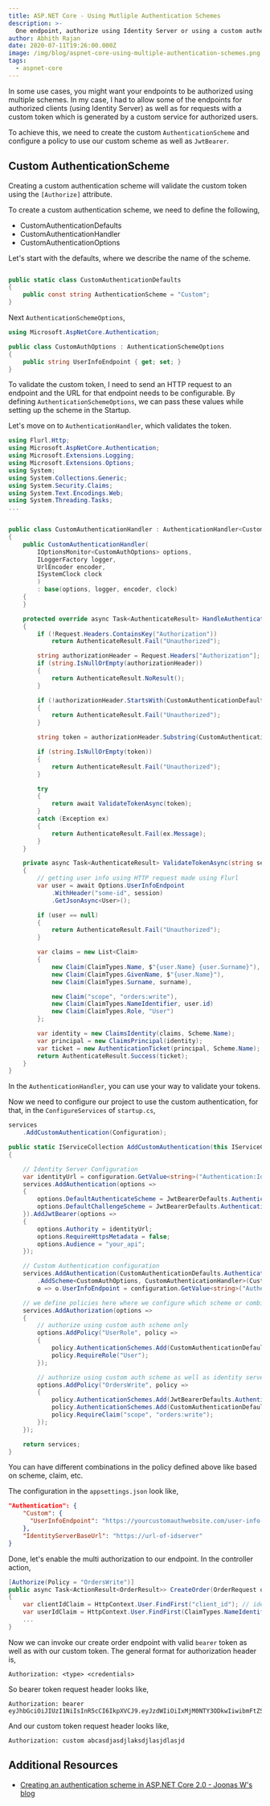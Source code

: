 ```yaml
---
title: ASP.NET Core - Using Mutliple Authentication Schemes
description: >-
  One endpoint, authorize using Identity Server or using a custom authentication handler.
author: Abhith Rajan
date: 2020-07-11T19:26:00.000Z
image: /img/blog/aspnet-core-using-multiple-authentication-schemes.png
tags:
  - aspnet-core
---
```


In some use cases, you might want your endpoints to be authorized using multiple schemes.
In my case, I had to allow some of the endpoints for authorized clients (using Identity Server) as well as for requests with a custom token which is generated by a custom service for authorized users.

To achieve this, we need to create the custom `AuthenticationScheme` and configure a policy to use our custom scheme as well as `JwtBearer`.

## Custom AuthenticationScheme

Creating a custom authentication scheme will validate the custom token using the `[Authorize]` attribute.

To create a custom authentication scheme, we need to define the following,

- CustomAuthenticationDefaults
- CustomAuthenticationHandler
- CustomAuthenticationOptions

Let's start with the defaults, where we describe the name of the scheme.

```cs

public static class CustomAuthenticationDefaults
{
    public const string AuthenticationScheme = "Custom";
}
```

Next `AuthenticationSchemeOptions`,

```cs
using Microsoft.AspNetCore.Authentication;

public class CustomAuthOptions : AuthenticationSchemeOptions
{
    public string UserInfoEndpoint { get; set; }
}

```

To validate the custom token, I need to send an HTTP request to an endpoint and the URL for that endpoint needs to be configurable.
By defining `AuthenticationSchemeOptions`, we can pass these values while setting up the scheme in the Startup.

Let's move on to `AuthenticationHandler`, which validates the token.

```cs
using Flurl.Http;
using Microsoft.AspNetCore.Authentication;
using Microsoft.Extensions.Logging;
using Microsoft.Extensions.Options;
using System;
using System.Collections.Generic;
using System.Security.Claims;
using System.Text.Encodings.Web;
using System.Threading.Tasks;
...


public class CustomAuthenticationHandler : AuthenticationHandler<CustomAuthOptions>
{
    public CustomAuthenticationHandler(
        IOptionsMonitor<CustomAuthOptions> options,
        ILoggerFactory logger,
        UrlEncoder encoder,
        ISystemClock clock
        )
        : base(options, logger, encoder, clock)
    {
    }

    protected override async Task<AuthenticateResult> HandleAuthenticateAsync()
    {
        if (!Request.Headers.ContainsKey("Authorization"))
            return AuthenticateResult.Fail("Unauthorized");

        string authorizationHeader = Request.Headers["Authorization"];
        if (string.IsNullOrEmpty(authorizationHeader))
        {
            return AuthenticateResult.NoResult();
        }

        if (!authorizationHeader.StartsWith(CustomAuthenticationDefaults.AuthenticationScheme, StringComparison.OrdinalIgnoreCase))
        {
            return AuthenticateResult.Fail("Unauthorized");
        }

        string token = authorizationHeader.Substring(CustomAuthenticationDefaults.AuthenticationScheme.Length).Trim();

        if (string.IsNullOrEmpty(token))
        {
            return AuthenticateResult.Fail("Unauthorized");
        }

        try
        {
            return await ValidateTokenAsync(token);
        }
        catch (Exception ex)
        {
            return AuthenticateResult.Fail(ex.Message);
        }
    }

    private async Task<AuthenticateResult> ValidateTokenAsync(string session)
    {
        // getting user info using HTTP request made using Flurl
        var user = await Options.UserInfoEndpoint
            .WithHeader("some-id", session)
            .GetJsonAsync<User>();

        if (user == null)
        {
            return AuthenticateResult.Fail("Unauthorized");
        }

        var claims = new List<Claim>
        {
            new Claim(ClaimTypes.Name, $"{user.Name} {user.Surname}"),
            new Claim(ClaimTypes.GivenName, $"{user.Name}"),
            new Claim(ClaimTypes.Surname, surname),

            new Claim("scope", "orders:write"),
            new Claim(ClaimTypes.NameIdentifier, user.id)
            new Claim(ClaimTypes.Role, "User")
        };

        var identity = new ClaimsIdentity(claims, Scheme.Name);
        var principal = new ClaimsPrincipal(identity);
        var ticket = new AuthenticationTicket(principal, Scheme.Name);
        return AuthenticateResult.Success(ticket);
    }
}
```

In the `AuthenticationHandler`, you can use your way to validate your tokens.

Now we need to configure our project to use the custom authentication, for that, in the `ConfigureServices` of `startup.cs`,

```cs
services
    .AddCustomAuthentication(Configuration);
```

```cs
public static IServiceCollection AddCustomAuthentication(this IServiceCollection services, IConfiguration configuration)
{

    // Identity Server Configuration
    var identityUrl = configuration.GetValue<string>("Authentication:IdentityServerBaseUrl");
    services.AddAuthentication(options =>
    {
        options.DefaultAuthenticateScheme = JwtBearerDefaults.AuthenticationScheme;
        options.DefaultChallengeScheme = JwtBearerDefaults.AuthenticationScheme;
    }).AddJwtBearer(options =>
    {
        options.Authority = identityUrl;
        options.RequireHttpsMetadata = false;
        options.Audience = "your_api";
    });

    // Custom Authentication configuration
    services.AddAuthentication(CustomAuthenticationDefaults.AuthenticationScheme)
        .AddScheme<CustomAuthOptions, CustomAuthenticationHandler>(CustomAuthenticationDefaults.AuthenticationScheme,
        o => o.UserInfoEndpoint = configuration.GetValue<string>("Authentication:Custom:UserInfoEndpoint"));

    // we define policies here where we configure which scheme or combinations we need for each of our policies.
    services.AddAuthorization(options =>
    {
        // authorize using custom auth scheme only
        options.AddPolicy("UserRole", policy =>
        {
            policy.AuthenticationSchemes.Add(CustomAuthenticationDefaults.AuthenticationScheme);
            policy.RequireRole("User");
        });

        // authorize using custom auth scheme as well as identity server
        options.AddPolicy("OrdersWrite", policy =>
        {
            policy.AuthenticationSchemes.Add(JwtBearerDefaults.AuthenticationScheme);
            policy.AuthenticationSchemes.Add(CustomAuthenticationDefaults.AuthenticationScheme);
            policy.RequireClaim("scope", "orders:write");
        });
    });

    return services;
}

```

You can have different combinations in the policy defined above like based on scheme, claim, etc.

The configuration in the `appsettings.json` look like,

```json
"Authentication": {
    "Custom": {
      "UserInfoEndpoint": "https://yourcustomauthwebsite.com/user-info-path"
    },
    "IdentityServerBaseUrl": "https://url-of-idserver"
}
```

Done, let's enable the multi authorization to our endpoint. In the controller action,

```cs
[Authorize(Policy = "OrdersWrite")]
public async Task<ActionResult<OrderResult>> CreateOrder(OrderRequest orderRequest)
{
    var clientIdClaim = HttpContext.User.FindFirst("client_id"); // identity server client
    var userIdClaim = HttpContext.User.FindFirst(ClaimTypes.NameIdentifier); // user authenticated using custom auth handler.
    ...
}
```

Now we can invoke our create order endpoint with valid `bearer` token as well as with our custom token.
The general format for authorization header is,

```
Authorization: <type> <credentials>
```

So bearer token request header looks like,

```
Authorization: bearer eyJhbGciOiJIUzI1NiIsInR5cCI6IkpXVCJ9.eyJzdWIiOiIxMjM0NTY3ODkwIiwibmFtZSI6IkpvaG4gRG9lIiwiaWF0IjoxNTE2MjM5MDIyfQ.SflKxwRJSMeKKF2QT4fwpMeJf36POk6yJV_adQssw5c
```

And our custom token request header looks like,

```
Authorization: custom abcasdjasdjlaksdjlasjdlasjd
```

## Additional Resources

- [Creating an authentication scheme in ASP.NET Core 2.0 - Joonas W's blog](https://joonasw.net/view/creating-auth-scheme-in-aspnet-core-2)
